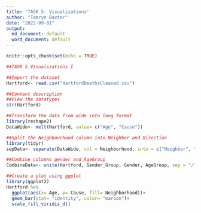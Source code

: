```yaml
---
title: 'TASK 5: Visualizations'
author: "Tamryn Baxter"
date: "2022-09-01"
output:
  md_document: default
  word_document: default
---
```


```r
knitr::opts_chunk$set(echo = TRUE)
```


```r
##TASK 5.Visualizations I

##Import the dataset
Hartford<- read.csv("HartfordDeathsCleaned.csv")
```

```r
##Content description
##View the datatypes
str(Hartford)
```

```r
##Transform the data from wide into long format
library(reshape2)
DataWide<- melt(Hartford, value= c("Age", "Cause"))
```

```r
##Split the Neighbourhood column into Neighbor and Direction
library(tidyr)
sepData<- separate(DataWide, col = Neighborhood, into = c("Neighbor", "Direction"), sep = " ")
```

```r
##Combine columns gender and AgeGroup
CombineData<- unite(Hartford, Gender_Group, Gender, AgeGroup, sep = "/")
```

```r
##Create a plot using ggplot
library(ggplot2)
Hartford %>% 
  ggplot(aes(x= Age, y= Cause, fill= Neighborhood))+
  geom_bar(stat= "identity", color= "maroon")+
  scale_fill_viridis_d()
```

